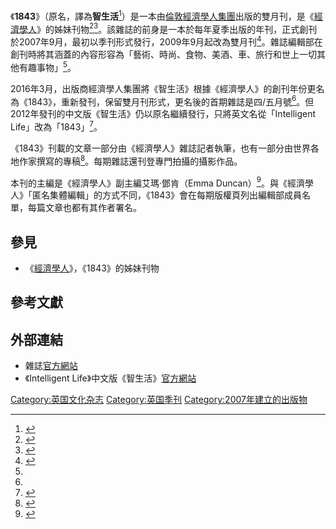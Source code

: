 {{Infobox Magazine
| title          = 1843
| image_file = 1843 Apr Mar 2016.JPG
| image_size = 200px
| image_caption = 雜誌更名為《1843》後的首期封面
| editor         = 艾瑪·鄧肯（Emma Duncan）
| editor_title   = 主編
| frequency      = 雙月刊
| circulation    = 
| category       = {{link-en|生活方式雜誌|lifestyle magazine}}
| company        = [[經濟學人集團|經濟學人集團]]
| publisher      =
| firstdate      = 2007年9月
| country        = {{UK}}
| based          = [[倫敦|倫敦]]
| language       = [[英文|英文]]
| website        = [https://www.1843magazine.com/ https://www.1843magazine.com/]
| issn           = 2397-2238
}}
《'''1843'''》（原名{{lang|en|'''''Intelligent Life'''''}}，譯為'''智生活'''<ref>{{cite web|url=http://style.sina.com.cn/industry/2012-09-28/1314106544.shtml|work=新浪尚品|title=《经济学人》旗下中文版《智生活》大陆问世|date=2012-09-28|accessdate=2016-04-20|language=zh-hans|archive-url=https://web.archive.org/web/20160507164145/http://style.sina.com.cn/industry/2012-09-28/1314106544.shtml|archive-date=2016-05-07|dead-url=yes}}</ref>）是一本由[[倫敦|倫敦]][[經濟學人集團|經濟學人集團]]出版的{{link-en|生活方式類|lifestyle magazine}}雙月刊，是《[[經濟學人|經濟學人]]》的姊妹刊物<ref name="FAQ">{{Cite web |url=http://www.moreintelligentlife.com/about |title=OUR FAQs |accessdate=2014-02-23 |archiveurl=https://web.archive.org/web/20140218203057/http://moreintelligentlife.com/about |archivedate=2014-02-18 |website=More Intelligent Life |deadurl=yes |language=en }}</ref><ref name="NameChg">{{Cite news|url=http://wwd.com/media-news/fashion-memopad/1843-the-economist-new-rebranded-magazine-title-10386121/|title=1843, The Economist Unveils a Relaunched, Rebranded Lifestyle Title|last=Conti|first=Samantha|date=2016-03-08|work=[[女装日报|女装日报]]|accessdate=2016-03-20|language=en|archive-date=2016-07-22|archive-url=https://web.archive.org/web/20160722071758/http://wwd.com/media-news/fashion-memopad/1843-the-economist-new-rebranded-magazine-title-10386121/|dead-url=no}}</ref>。該雜誌的前身是一本於每年夏季出版的年刊，正式創刊於2007年9月，最初以季刊形式發行，2009年9月起改為雙月刊<ref>{{Cite web |url=http://moreintelligentlife.com/past-issues |accessdate=2016-04-20 |archiveurl=https://web.archive.org/web/20150904152403/http://moreintelligentlife.com/past-issues |archivedate=2015-09-04 |title=Past Issues |website=More Intelligent Life |deadurl=yes |language=en }}</ref>。雜誌編輯部在創刊時將其涵蓋的內容形容為「藝術、時尚、食物、美酒、車、旅行和世上一切其他有趣事物」<ref name="FAQ"/>。

2016年3月，出版商經濟學人集團將《智生活》根據《經濟學人》的創刊年份更名為《1843》，重新發刊，保留雙月刊形式，更名後的首期雜誌是四/五月號<ref name="NameChg"/>。但2012年發刊的中文版《智生活》仍以原名繼續發行，只將英文名從「Intelligent Life」改為「1843」<ref>{{Cite news|url=http://www.ilmchina.com/cate/past|title=往期雜誌|work=智生活|accessdate=2016-04-20|language=zh-hans|archive-url=https://web.archive.org/web/20160406062354/http://www.ilmchina.com/cate/past|archive-date=2016-04-06|dead-url=yes}}</ref>。

《1843》刊載的文章一部分由《經濟學人》雜誌記者執筆，也有一部分由世界各地作家撰寫的專稿<ref>{{Cite news|url=https://www.1843magazine.com/contributors|title=Contributors|work=1843|accessdate=2016-04-20|language=en|archive-url=https://web.archive.org/web/20160603201343/https://www.1843magazine.com/contributors|archive-date=2016-06-03|dead-url=yes}}</ref>。每期雜誌還刊登專門拍攝的攝影作品。

本刊的主編是《經濟學人》副主編艾瑪·鄧肯（Emma Duncan）<ref>{{Cite news|url=https://www.1843magazine.com/contributor/689|title=Emma Duncan|work=1843|accessdate=2016-04-20|language=en|archive-url=https://web.archive.org/web/20160603064304/https://www.1843magazine.com/contributor/689|archive-date=2016-06-03|dead-url=yes}}</ref>。與《經濟學人》「匿名集體編輯」的方式不同，《1843》會在每期版權頁列出編輯部成員名單，每篇文章也都有其作者署名。

== 參見 ==
* 《[[經濟學人|經濟學人]]》，《1843》的姊妹刊物

== 參考文獻 ==
{{Reflist}}

== 外部連結 ==
* 雜誌[https://web.archive.org/web/20151026130552/http://moreintelligentlife.com/ 官方網站]{{en}}
* 《Intelligent Life》中文版《智生活》[https://web.archive.org/web/20160314003030/http://www.ilmchina.com/ 官方網站]{{zh-hans}}

[[Category:英国文化杂志|Category:英国文化杂志]]
[[Category:英国季刊|Category:英国季刊]]
[[Category:2007年建立的出版物|Category:2007年建立的出版物]]